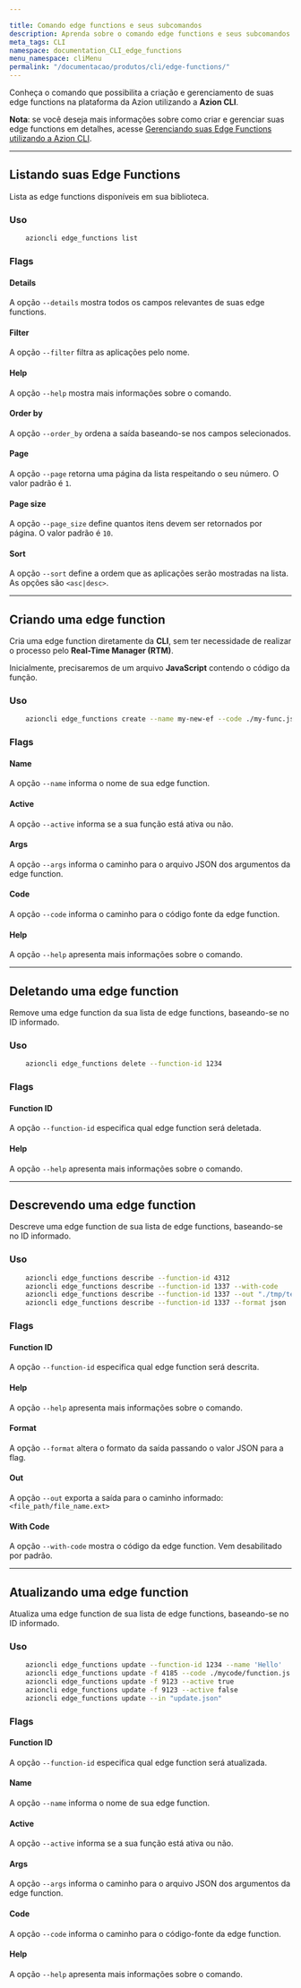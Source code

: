 ```yaml
---

title: Comando edge functions e seus subcomandos
description: Aprenda sobre o comando edge functions e seus subcomandos.
meta_tags: CLI
namespace: documentation_CLI_edge_functions
menu_namespace: cliMenu
permalink: "/documentacao/produtos/cli/edge-functions/"
---
```


Conheça o comando que possibilita a criação e gerenciamento de suas edge functions na plataforma da Azion utilizando a **Azion CLI**.

**Nota**: se você deseja mais informações sobre como criar e gerenciar suas edge functions em detalhes, acesse [Gerenciando suas Edge Functions utilizando a Azion CLI](/pt-br/documentacao/produtos/guias/cli-gerenciando-edge-functions/).

---

## Listando suas Edge Functions

Lista as edge functions disponíveis em sua biblioteca.

### Uso

```bash
    azioncli edge_functions list
```

### Flags

#### Details

A opção `--details` mostra todos os campos relevantes de suas edge functions.

#### Filter

A opção `--filter` filtra as aplicações pelo nome.

#### Help

A opção `--help` mostra mais informações sobre o comando.

#### Order by

A opção `--order_by` ordena a saída baseando-se nos campos selecionados.

#### Page

A opção `--page` retorna uma página da lista respeitando o seu número. O valor padrão é `1`.

#### Page size

A opção `--page_size` define quantos itens devem ser retornados por página. O valor padrão é `10`.

#### Sort

A opção `--sort` define a ordem que as aplicações serão mostradas na lista. As opções são `<asc|desc>`.

---

## Criando uma edge function

Cria uma edge function diretamente da **CLI**, sem ter necessidade de realizar o processo pelo **Real-Time Manager (RTM)**.

Inicialmente, precisaremos de um arquivo **JavaScript** contendo o código da função.

### Uso

```bash
    azioncli edge_functions create --name my-new-ef --code ./my-func.js --active true
```

### Flags

#### Name

A opção `--name` informa o nome de sua edge function.

#### Active

A opção `--active` informa se a sua função está ativa ou não.

#### Args

A opção `--args` informa o caminho para o arquivo JSON dos argumentos da edge function.

#### Code

A opção `--code` informa o caminho para o código fonte da edge function.

#### Help

A opção `--help` apresenta mais informações sobre o comando.

---

## Deletando uma edge function 

Remove uma edge function da sua lista de edge functions, baseando-se no ID informado.

### Uso

```bash
    azioncli edge_functions delete --function-id 1234
```

### Flags

#### Function ID

A opção `--function-id` especifica qual edge function será deletada.

#### Help

A opção `--help` apresenta mais informações sobre o comando.

---

## Descrevendo uma edge function

Descreve uma edge function de sua lista de edge functions, baseando-se no ID informado.

### Uso

```bash
    azioncli edge_functions describe --function-id 4312
    azioncli edge_functions describe --function-id 1337 --with-code
    azioncli edge_functions describe --function-id 1337 --out "./tmp/test.json" --format json
    azioncli edge_functions describe --function-id 1337 --format json 
```

### Flags

#### Function ID

A opção `--function-id` especifica qual edge function será descrita.

#### Help

A opção `--help` apresenta mais informações sobre o comando.

#### Format

A opção `--format` altera o formato da saída passando o valor JSON para a flag.

#### Out

A opção `--out` exporta a saída para o caminho informado: `<file_path/file_name.ext>`

#### With Code

A opção `--with-code` mostra o código da edge function. Vem desabilitado por padrão.

---

## Atualizando uma edge function

Atualiza uma edge function de sua lista de edge functions, baseando-se no ID informado.

### Uso

```bash
    azioncli edge_functions update --function-id 1234 --name 'Hello'
    azioncli edge_functions update -f 4185 --code ./mycode/function.js --args ./mycode/myargs.json
    azioncli edge_functions update -f 9123 --active true
    azioncli edge_functions update -f 9123 --active false
    azioncli edge_functions update --in "update.json"
```

### Flags

#### Function ID

A opção `--function-id` especifica qual edge function será atualizada.

#### Name

A opção `--name` informa o nome de sua edge function.

#### Active

A opção `--active` informa se a sua função está ativa ou não.

#### Args

A opção `--args` informa o caminho para o arquivo JSON dos argumentos da edge function.

#### Code

A opção `--code` informa o caminho para o código-fonte da edge function.

#### Help

A opção `--help` apresenta mais informações sobre o comando.


